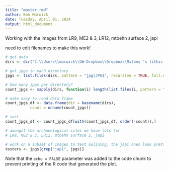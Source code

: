 ```yaml
---
title: "master.rmd"
author: Ben Marwick
date: Tuesday, April 01, 2014
output: html_document
---
```


Working with the images from LR9, ME2 & 3, LR12, mtbehn surface 2, japi

need to edit filenames to make this work!

```r
# get data
dirs <- dir("C:\\Users\\marwick\\UW-Dropbox\\Dropbox\\Malony 's lithic scan data", full.names = TRUE)

# get jpgs in each directory
jpgs <- list.files(dirs, pattern = "jpg|JPG$", recursive = TRUE, full.names = TRUE)

# how many jpgs per directory?
count_jpgs <- sapply(dirs, function(i) length(list.files(i, pattern = "jpg|JPG$", full.names = TRUE)))

# make easy to read data frame
count_jpgs_df <- data.frame(dir = basename(dirs), 
           count = unname(count_jpgs))

# sort
count_jpgs_df <- count_jpgs_df[with(count_jpgs_df, order(-count)),]

# amongst the archaeological sites we have lots for
# LR9, ME2 & 3, LR12, mtbehn surface 2, japi
```



```r
# work on a subset of images to test oulining, the japi ones look pretty good
testers <- jpgs[grep("japi", jpgs)]

```

Note that the `echo = FALSE` parameter was added to the code chunk to prevent printing of the R code that generated the plot.
